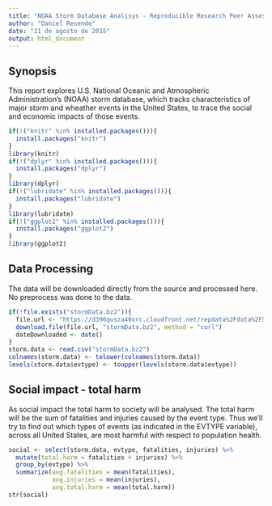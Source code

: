 ```yaml
---
title: "NOAA Storm Database Analisys - Reproducible Research Peer Assessment 2"
author: "Daniel Resende"
date: "21 de agosto de 2015"
output: html_document
---
```


## Synopsis

This report explores U.S. National Oceanic and Atmospheric Administration's (NOAA) storm database, which tracks characteristics of major storm and wheather events in the United States, to trace the social and economic impacts of those events.

```r
if(!("knitr" %in% installed.packages())){
  install.packages("knitr")
}
library(knitr)
if(!("dplyr" %in% installed.packages())){
  install.packages("dplyr")
}
library(dplyr)
if(!("lubridate" %in% installed.packages())){
  install.packages("lubridate")
}
library(lubridate)
if(!("ggplot2" %in% installed.packages())){
  install.packages("ggplot2")
}
library(ggplot2)
```

## Data Processing

The data will be downloaded directly from the source and processed here. No preprocess was done to the data. 

```r
if(!file.exists("stormData.bz2")){
  file.url <- "https://d396qusza40orc.cloudfront.net/repdata%2Fdata%2FStormData.csv.bz2"
  download.file(file.url, "stormData.bz2", method = "curl")
  dateDownloaded <- date()
}
storm.data <- read.csv("stormData.bz2")
colnames(storm.data) <- tolower(colnames(storm.data))
levels(storm.data$evtype) <- toupper(levels(storm.data$evtype))
```


## Social impact - total harm

As social impact the total harm to society will be analysed. The total harm will be the sum of fatalities and injuries caused by the event type. Thus we'll try to find out which types of events (as indicated in the EVTYPE variable), across all United States, are most harmful with respect to population health.

```r
social <- select(storm.data, evtype, fatalities, injuries) %>%
  mutate(total.harm = fatalities + injuries) %>%
  group_by(evtype) %>%
  summarize(avg.fatalities = mean(fatalities),
            avg.injuries = mean(injuries),
            avg.total.harm = mean(total.harm))
str(social)
```